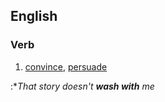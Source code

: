 ==English==

===Verb===
{{en-verb|inf=to [[wash]] [[with]] | '''[[washes with]]'''| '''[[washing with]]''' | washed with}}

# {{colloquial}} [[convince]], [[persuade]]
:*''That story doesn't '''wash with''' me''